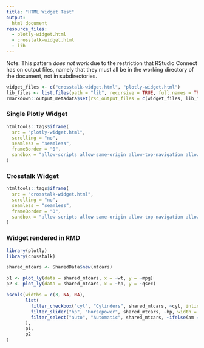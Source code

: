 ```yaml
---
title: "HTML Widget Test"
output: 
  html_document
resource_files:
  - plotly-widget.html
  - crosstalk-widget.html
  - lib
---
```


Note: This pattern *does not work* due to the restriction that RStudio Connect
has on output files, namely that they must all be in the working directory of
the document, not in subdirectories.

```r
widget_files <- c("crosstalk-widget.html", "plotly-widget.html")
lib_files <- list.files(path = "lib", recursive = TRUE, full.names = TRUE)
rmarkdown::output_metadata$set(rsc_output_files = c(widget_files, lib_files))
```


### Single Plotly Widget
```r
htmltools::tags$iframe(
  src = "plotly-widget.html",
  scrolling = "no",
  seamless = "seamless",
  frameBorder = "0",
  sandbox = "allow-scripts allow-same-origin allow-top-navigation allow-forms allow-popups allow-pointer-lock allow-popups-to-escape-sandbox"
)
```

### Crosstalk Widget
```r
htmltools::tags$iframe(
  src = "crosstalk-widget.html",
  scrolling = "no",
  seamless = "seamless",
  frameBorder = "0",
  sandbox = "allow-scripts allow-same-origin allow-top-navigation allow-forms allow-popups allow-pointer-lock allow-popups-to-escape-sandbox"
)
```

### Widget rendered in RMD
```r
library(plotly)
library(crosstalk)

shared_mtcars <- SharedData$new(mtcars)

p1 <- plot_ly(data = shared_mtcars, x = ~wt, y = ~mpg)
p2 <- plot_ly(data = shared_mtcars, x = ~hp, y = ~qsec)

bscols(widths = c(3, NA, NA),
       list(
         filter_checkbox("cyl", "Cylinders", shared_mtcars, ~cyl, inline = TRUE),
         filter_slider("hp", "Horsepower", shared_mtcars, ~hp, width = "100%"),
         filter_select("auto", "Automatic", shared_mtcars, ~ifelse(am == 0, "Yes", "No"))
       ),
       p1,
       p2
)
```

